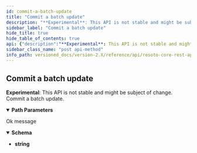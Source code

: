 ```yaml
---
id: commit-a-batch-update
title: "Commit a batch update"
description: "**Experimental**: This API is not stable and might be subject of change.<br/>"
sidebar_label: "Commit a batch update"
hide_title: true
hide_table_of_contents: true
api: {"description":"**Experimental**: This API is not stable and might be subject of change.<br/>\nCommit a batch update.\n","tags":["graph_management"],"parameters":[{"name":"graph_id","in":"path","description":"The identifier of the graph","example":"resoto","required":true,"schema":{"type":"string"}},{"name":"batch_id","in":"path","description":"A batch identifier is a string that uniquely identifies the batch update.","required":true,"schema":{"type":"string"}}],"responses":{"200":{"description":"Ok message","content":{"application/json":{"schema":{"type":"string","example":"Batch committed."}}}}},"method":"post","path":"/graph/{graph_id}/batch/{batch_id}","servers":[{"url":"https://{host}:{port}","variables":{"host":{"default":"localhost"},"port":{"default":"8900"}}}],"info":{"title":"Resoto Core REST API","version":"V1"},"postman":{"name":"Commit a batch update","description":{"content":"**Experimental**: This API is not stable and might be subject of change.<br/>\nCommit a batch update.\n","type":"text/plain"},"url":{"path":["graph",":graph_id","batch",":batch_id"],"host":["{{baseUrl}}"],"query":[],"variable":[{"disabled":false,"description":{"content":"(Required) The identifier of the graph","type":"text/plain"},"type":"any","value":"","key":"graph_id"},{"disabled":false,"description":{"content":"(Required) A batch identifier is a string that uniquely identifies the batch update.","type":"text/plain"},"type":"any","value":"","key":"batch_id"}]},"header":[{"key":"Accept","value":"application/json"}],"method":"POST"}}
sidebar_class_name: "post api-method"
info_path: versioned_docs/version-2.X/reference/api/resoto-core-rest-api
---
```



## Commit a batch update

**Experimental**: This API is not stable and might be subject of change.<br/> Commit a batch update.

<details style={{"marginBottom":"1rem"}} data-collapsed={false} open={true}><summary style={{}}><strong>Path Parameters</strong></summary><div><ul><ParamsItem className={"paramsItem"} param={{"name":"graph_id","in":"path","description":"The identifier of the graph","example":"resoto","required":true,"schema":{"type":"string"}}}></ParamsItem><ParamsItem className={"paramsItem"} param={{"name":"batch_id","in":"path","description":"A batch identifier is a string that uniquely identifies the batch update.","required":true,"schema":{"type":"string"}}}></ParamsItem></ul></div></details><div><ApiTabs><TabItem label={"200"} value={"200"}><div>

Ok message

</div><div><MimeTabs schemaType={"response"}><TabItem label={"application/json"} value={"application/json"}><SchemaTabs><TabItem label={"Schema"} value={"Schema"}><details style={{}} data-collapsed={false} open={true}><summary style={{"textAlign":"left"}}><strong>Schema</strong></summary><div style={{"textAlign":"left","marginLeft":"1rem"}}></div><ul style={{"marginLeft":"1rem"}}><li><div><strong>string</strong></div></li></ul></details></TabItem></SchemaTabs></TabItem></MimeTabs></div></TabItem></ApiTabs></div>
